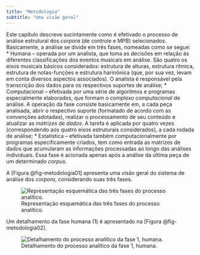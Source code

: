 ```yaml
---
title: "Metodologia"
subtitle: "Uma visão geral"
---
```

Este capítulo descreve sucintamente como é efetivado o processo de análise estrutural dos *corpora* (de controle e MPB) selecionados. Basicamente, a análise se divide em três fases, nomeadas como se segue:
* Humana -- operada por um analista, que toma as decisões em relação às diferentes classificações dos eventos musicais em análise. São quatro os eixos musicais básicos considerados: estrutura de alturas, estrutura rítmica, estrutura de notas-funções e estrutura harmônica (que, por sua vez, levam em conta diversos aspectos associados). O analista é responsável pela transcrição dos dados para os respectivos suportes de análise;
* Computacional -- efetivada por uma série de algoritmos e programas especialmente elaborados, que formam o *complexo computacional* de análise. A operação da fase consiste basicamente em, a cada peça analisada, abrir o respectivo suporte (formatado de acordo com as convenções adotadas), realizar o processamento de seu conteúdo e atualizar as *matrizes de dados*. A tarefa é aplicada por quatro vezes (correspondendo aos quatro eixos estruturais considerados), a cada rodada de análise;
* Estatística -- efetivada também computacionalmente por programas especificamente criados, tem como entrada as matrizes de dados que acumularam as informações processadas ao longo das análises individuais. Essa fase é acionada apenas após a análise da última peça de um determinado *corpus*. 

A [Figura @fig-metodologia01] apresenta uma visão geral do sistema de análise dos *corpora*, considerando suas três fases.

![Representação esquemática das três fases do processo analítico.](../figs/metodologia-01.png){#fig-metodologia01}

Um detalhamento da fase humana (1) é apresentado na [Figura @fig-metodologia02]. 

![Detalhamento do processo analítico da fase 1, humana.](../figs/metodologia-02.png){#fig-metodologia02}
